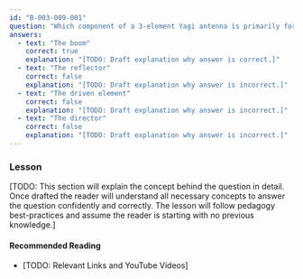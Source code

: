```yaml
---
id: "B-003-009-001"
question: "Which component of a 3-element Yagi antenna is primarily for mechanical support?"
answers:
  - text: "The boom"
    correct: true
    explanation: "[TODO: Draft explanation why answer is correct.]"
  - text: "The reflector"
    correct: false
    explanation: "[TODO: Draft explanation why answer is incorrect.]"
  - text: "The driven element"
    correct: false
    explanation: "[TODO: Draft explanation why answer is incorrect.]"
  - text: "The director"
    correct: false
    explanation: "[TODO: Draft explanation why answer is incorrect.]"
---
```


### Lesson

[TODO: This section will explain the concept behind the question in detail. Once drafted the reader will understand all necessary concepts to answer the question confidently and correctly. The lesson will follow pedagogy best-practices and assume the reader is starting with no previous knowledge.]

#### Recommended Reading

- [TODO: Relevant Links and YouTube Videos]
